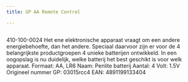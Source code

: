 ```yaml
---
title: GP AA Remote Control

---
```



<Image src={imageProduct} width={imageProduct.width} alt="" />


410-100-0024
Het ene elektronische apparaat vraagt om een andere energiebehoefte, dan het andere. Speciaal daarvoor zijn er voor de 4 belangrijkste productgroepen 4 unieke batterijen ontwikkeld. In een oogopslag is nu duidelijk, welke batterij het best geschikt is voor welk apparaat.
Formaat: AA, LR6
Naam: Penlite batterij
Aantal: 4
Volt: 1.5V
Origineel nummer GP: 03015rcc4
EAN: 4891199133404

